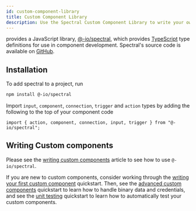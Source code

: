 ```yaml
---
id: custom-component-library
title: Custom Component Library
description: Use the Spectral Custom Component Library to write your own custom components
---
```



 provides a JavaScript library, [@-io/spectral](https://www.npmjs.com/package/@-io/spectral), which provides [TypeScript](https://www.typescriptlang.org/) type definitions for use in component development.
Spectral's source code is available on [GitHub](https://github.com/-io/spectral).

## Installation

To add spectral to a project, run

```bash
npm install @-io/spectral
```

Import `input`, `component`, `connection`, `trigger` and `action` types by adding the following to the top of your component code

```none
import { action, component, connection, input, trigger } from "@-io/spectral";
```

## Writing Custom components

Please see the [writing custom components](custom-components/writing-custom-components.mdx) article to see how to use `@-io/spectral`.

If you are new to custom components, consider working through the [writing your first custom component](quickstarts/first-custom-component.mdx) quickstart.
Then, see the [advanced custom components](quickstarts/building-the-s3-component.mdx) quickstart to learn how to handle binary data and credentials, and see the [unit testing](quickstarts/unit-testing-custom-components.mdx) quickstart to learn how to automatically test your custom components.
